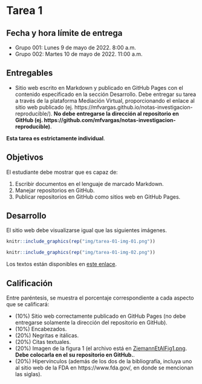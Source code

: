 # Tarea 1 {-}

## Fecha y hora límite de entrega {-}
- Grupo 001: Lunes 9 de mayo de 2022. 8:00 a.m.
- Grupo 002: Martes 10 de mayo de 2022. 11:00 a.m.

## Entregables {-}
- Sitio web escrito en Markdown y publicado en GitHub Pages con el contenido especificado en la sección Desarrollo. Debe entregar su tarea a través de la plataforma Mediación Virtual, proporcionando el enlace al sitio web publicado (ej. https://mfvargas.github.io/notas-investigacion-reproducible/). **No debe entregarse la dirección al repositorio en GitHub (ej. https://github.com/mfvargas/notas-investigacion-reproducible)**.

**Esta tarea es estrictamente individual**.

## Objetivos {-}
El estudiante debe mostrar que es capaz de:

1. Escribir documentos en el lenguaje de marcado Markdown.
2. Manejar repositorios en GitHub.
3. Publicar repositorios en GitHub como sitios web en GitHub Pages.

## Desarrollo {-}
El sitio web debe visualizarse igual que las siguientes imágenes. 

```r
knitr::include_graphics(rep("img/tarea-01-img-01.png"))
```

```r
knitr::include_graphics(rep("img/tarea-01-img-02.png"))
```

Los textos están disponibles en [este enlace](otros/tarea-01-texto.txt).

## Calificación {-}
Entre paréntesis, se muestra el porcentaje correspondiente a cada aspecto que se calificará:

- (10%) Sitio web correctamente publicado en GitHub Pages (no debe entregarse solamente la dirección del repositorio en GitHub).
- (10%) Encabezados.
- (20%) Negritas e itálicas.
- (20%) Citas textuales.
- (20%) Imagen de la figura 1 (el archivo está en [ZiemannEtAlFig1.png](img/ZiemannEtAlFig1.png). **Debe colocarla en el su repositorio en GitHub.**.
- (20%) Hipervínculos (además de los dos de la bibliografía, incluya uno al sitio web de la FDA en https://www.fda.gov/, en donde se mencionan las siglas).